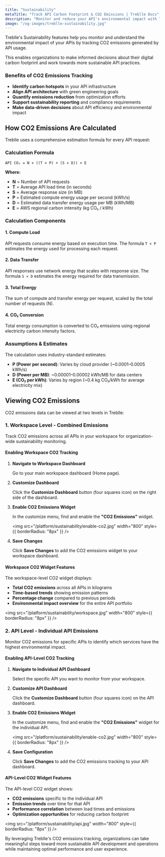 ```yaml
---
title: "Sustainability"
metaTitle: "Track API Carbon Footprint & CO2 Emissions | Treblle Docs"
description: "Monitor and reduce your API's environmental impact with Treblle's CO2 emissions tracking. Measure carbon footprint at workspace and individual API levels to support sustainability goals."
image: "/og-images/treblle-sustainability.jpg"
---
```


Treblle's Sustainability features help you monitor and understand the environmental impact of your APIs by tracking CO2 emissions generated by API usage. 

This enables organizations to make informed decisions about their digital carbon footprint and work towards more sustainable API practices.

### Benefits of CO2 Emissions Tracking

- **Identify carbon hotspots** in your API infrastructure
- **Align API architecture** with green engineering goals
- **Quantify emissions reduction** from optimization efforts
- **Support sustainability reporting** and compliance requirements
- **Make data-driven decisions** about API efficiency and environmental impact

## How CO2 Emissions Are Calculated

Treblle uses a comprehensive estimation formula for every API request:

### Calculation Formula

```
API CO₂ = N × ((T × P) + (S × D)) × E
```

**Where:**
- **N** = Number of API requests
- **T** = Average API load time (in seconds)
- **S** = Average response size (in MB)
- **P** = Estimated compute energy usage per second (kWh/s)
- **D** = Estimated data transfer energy usage per MB (kWh/MB)
- **E** = AWS regional carbon intensity (kg CO₂ / kWh)

### Calculation Components

#### 1. Compute Load
API requests consume energy based on execution time. The formula `T × P` estimates the energy used for processing each request.

#### 2. Data Transfer
API responses use network energy that scales with response size. The formula `S × D` estimates the energy required for data transmission.

#### 3. Total Energy
The sum of compute and transfer energy per request, scaled by the total number of requests (N).

#### 4. CO₂ Conversion
Total energy consumption is converted to CO₂ emissions using regional electricity carbon intensity factors.

### Assumptions & Estimates

The calculation uses industry-standard estimates:

- **P (Power per second)**: Varies by cloud provider (~0.0001–0.0005 kWh/s)
- **D (Power per MB)**: ~0.00001–0.00002 kWh/MB for data centers
- **E (CO₂ per kWh)**: Varies by region (~0.4 kg CO₂/kWh for average electricity mix)

## Viewing CO2 Emissions

CO2 emissions data can be viewed at two levels in Treblle:

### 1. Workspace Level - Combined Emissions

Track CO2 emissions across all APIs in your workspace for organization-wide sustainability monitoring.

#### Enabling Workspace CO2 Tracking

1. **Navigate to Workspace Dashboard**
   
   Go to your main workspace dashboard (Home page).

2. **Customize Dashboard**
   
   Click the **Customize Dashboard** button (four squares icon) on the right side of the dashboard.

3. **Enable CO2 Emissions Widget**
   
   In the customize menu, find and enable the **"CO2 Emissions"** widget.

   <img
     src="/platform/sustainability/enable-co2.jpg"
     width="800"
     style={{ borderRadius: "8px" }}
   />

4. **Save Changes**
   
   Click **Save Changes** to add the CO2 emissions widget to your workspace dashboard.

#### Workspace CO2 Widget Features

The workspace-level CO2 widget displays:
- **Total CO2 emissions** across all APIs in kilograms
- **Time-based trends** showing emission patterns
- **Percentage change** compared to previous periods
- **Environmental impact overview** for the entire API portfolio

<img
  src="/platform/sustainability/workspace.jpg"
  width="800"
  style={{ borderRadius: "8px" }}
/>

### 2. API Level - Individual API Emissions

Monitor CO2 emissions for specific APIs to identify which services have the highest environmental impact.

#### Enabling API-Level CO2 Tracking

1. **Navigate to Individual API Dashboard**
   
   Select the specific API you want to monitor from your workspace.

2. **Customize API Dashboard**
   
   Click the **Customize Dashboard** button (four squares icon) on the API dashboard.

3. **Enable CO2 Emissions Widget**
   
   In the customize menu, find and enable the **"CO2 Emissions"** widget for the individual API.

   <img
     src="/platform/sustainability/enable-co2.jpg"
     width="800"
     style={{ borderRadius: "8px" }}
   />

4. **Save Configuration**
   
   Click **Save Changes** to add the CO2 emissions tracking to your API dashboard.

#### API-Level CO2 Widget Features

The API-level CO2 widget shows:
- **CO2 emissions** specific to the individual API
- **Emission trends** over time for that API
- **Performance correlation** between load times and emissions
- **Optimization opportunities** for reducing carbon footprint

<img
  src="/platform/sustainability/api.jpg"
  width="800"
  style={{ borderRadius: "8px" }}
/>

By leveraging Treblle's CO2 emissions tracking, organizations can take meaningful steps toward more sustainable API development and operations while maintaining optimal performance and user experience.